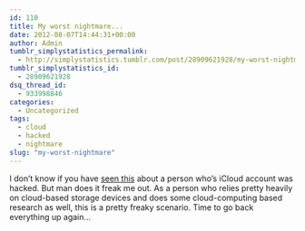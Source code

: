 ```yaml
---
id: 110
title: My worst nightmare...
date: 2012-08-07T14:44:31+00:00
author: Admin
tumblr_simplystatistics_permalink:
  - http://simplystatistics.tumblr.com/post/28909621928/my-worst-nightmare
tumblr_simplystatistics_id:
  - 28909621928
dsq_thread_id:
  - 933998846
categories:
  - Uncategorized
tags:
  - cloud
  - hacked
  - nightmare
slug: "my-worst-nightmare"
---
```

I don&#8217;t know if you have <a href="http://www.emptyage.com/post/28679875595/yes-i-was-hacked-hard" target="_blank">seen this</a> about a person who&#8217;s iCloud account was hacked. But man does it freak me out. As a person who relies pretty heavily on cloud-based storage devices and does some cloud-computing based research as well, this is a pretty freaky scenario. Time to go back everything up again&#8230;
